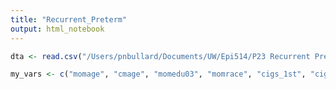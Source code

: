 ```yaml
---
title: "Recurrent_Preterm"
output: html_notebook
---
```


```r
dta <- read.csv("/Users/pnbullard/Documents/UW/Epi514/P23 Recurrent Preterm/P23_recurrent_preterm.csv")

my_vars <- c("momage", "cmage", "momedu03", "momrace", "cigs_1st", "cigs_2nd", "cigs_3rd", "cigs_bef", "celivpay", "cmpayid1", "cmpayid2", "diabetes", )
```
